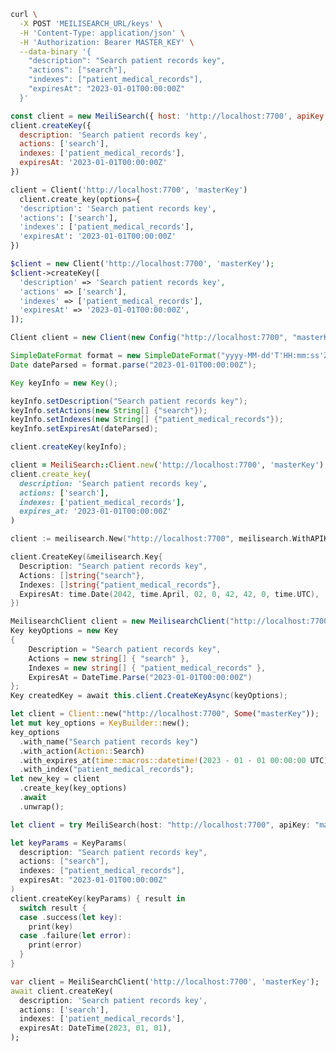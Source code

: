 <CodeGroup>

```bash cURL
curl \
  -X POST 'MEILISEARCH_URL/keys' \
  -H 'Content-Type: application/json' \
  -H 'Authorization: Bearer MASTER_KEY' \
  --data-binary '{
    "description": "Search patient records key",
    "actions": ["search"],
    "indexes": ["patient_medical_records"],
    "expiresAt": "2023-01-01T00:00:00Z"
  }'
```

```javascript JS
const client = new MeiliSearch({ host: 'http://localhost:7700', apiKey: 'masterKey' })
client.createKey({
  description: 'Search patient records key',
  actions: ['search'],
  indexes: ['patient_medical_records'],
  expiresAt: '2023-01-01T00:00:00Z'
})
```

```python Python
client = Client('http://localhost:7700', 'masterKey')
  client.create_key(options={
  'description': 'Search patient records key',
  'actions': ['search'],
  'indexes': ['patient_medical_records'],
  'expiresAt': '2023-01-01T00:00:00Z'
})
```

```php PHP
$client = new Client('http://localhost:7700', 'masterKey');
$client->createKey([
  'description' => 'Search patient records key',
  'actions' => ['search'],
  'indexes' => ['patient_medical_records'],
  'expiresAt' => '2023-01-01T00:00:00Z',
]);
```

```java Java
Client client = new Client(new Config("http://localhost:7700", "masterKey"));

SimpleDateFormat format = new SimpleDateFormat("yyyy-MM-dd'T'HH:mm:ss'Z'");
Date dateParsed = format.parse("2023-01-01T00:00:00Z");

Key keyInfo = new Key();

keyInfo.setDescription("Search patient records key");
keyInfo.setActions(new String[] {"search"});
keyInfo.setIndexes(new String[] {"patient_medical_records"});
keyInfo.setExpiresAt(dateParsed);

client.createKey(keyInfo);
```

```ruby Ruby
client = MeiliSearch::Client.new('http://localhost:7700', 'masterKey')
client.create_key(
  description: 'Search patient records key',
  actions: ['search'],
  indexes: ['patient_medical_records'],
  expires_at: '2023-01-01T00:00:00Z'
)
```

```go Go
client := meilisearch.New("http://localhost:7700", meilisearch.WithAPIKey("masterKey"))

client.CreateKey(&meilisearch.Key{
  Description: "Search patient records key",
  Actions: []string{"search"},
  Indexes: []string{"patient_medical_records"},
  ExpiresAt: time.Date(2042, time.April, 02, 0, 42, 42, 0, time.UTC),
})
```

```csharp C#
MeilisearchClient client = new MeilisearchClient("http://localhost:7700", "masterKey");
Key keyOptions = new Key
{
    Description = "Search patient records key",
    Actions = new string[] { "search" },
    Indexes = new string[] { "patient_medical_records" },
    ExpiresAt = DateTime.Parse("2023-01-01T00:00:00Z")
};
Key createdKey = await this.client.CreateKeyAsync(keyOptions);
```

```rust Rust
let client = Client::new("http://localhost:7700", Some("masterKey"));
let mut key_options = KeyBuilder::new();
key_options
  .with_name("Search patient records key")
  .with_action(Action::Search)
  .with_expires_at(time::macros::datetime!(2023 - 01 - 01 00:00:00 UTC))
  .with_index("patient_medical_records");
let new_key = client
  .create_key(key_options)
  .await
  .unwrap();
```

```swift Swift
let client = try MeiliSearch(host: "http://localhost:7700", apiKey: "masterKey")

let keyParams = KeyParams(
  description: "Search patient records key",
  actions: ["search"],
  indexes: ["patient_medical_records"],
  expiresAt: "2023-01-01T00:00:00Z"
)
client.createKey(keyParams) { result in
  switch result {
  case .success(let key):
    print(key)
  case .failure(let error):
    print(error)
  }
}
```

```dart Dart
var client = MeiliSearchClient('http://localhost:7700', 'masterKey');
await client.createKey(
  description: 'Search patient records key',
  actions: ['search'],
  indexes: ['patient_medical_records'],
  expiresAt: DateTime(2023, 01, 01),
);
```
</CodeGroup>